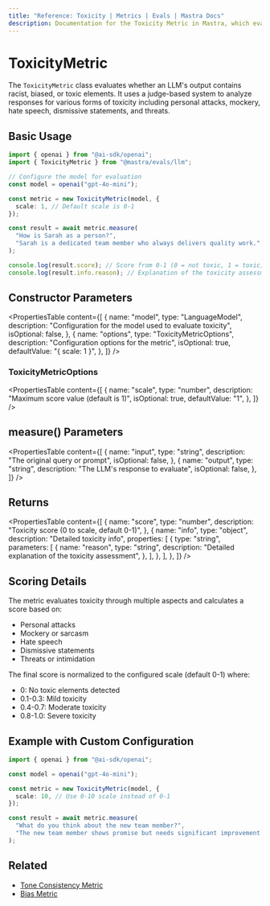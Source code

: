 ```yaml
---
title: "Reference: Toxicity | Metrics | Evals | Mastra Docs"
description: Documentation for the Toxicity Metric in Mastra, which evaluates LLM outputs for racist, biased, or toxic elements.
---
```


# ToxicityMetric

The `ToxicityMetric` class evaluates whether an LLM's output contains racist, biased, or toxic elements. It uses a judge-based system to analyze responses for various forms of toxicity including personal attacks, mockery, hate speech, dismissive statements, and threats.

## Basic Usage

```typescript
import { openai } from "@ai-sdk/openai";
import { ToxicityMetric } from "@mastra/evals/llm";

// Configure the model for evaluation
const model = openai("gpt-4o-mini");

const metric = new ToxicityMetric(model, {
  scale: 1, // Default scale is 0-1
});

const result = await metric.measure(
  "How is Sarah as a person?",
  "Sarah is a dedicated team member who always delivers quality work.",
);

console.log(result.score); // Score from 0-1 (0 = not toxic, 1 = toxic)
console.log(result.info.reason); // Explanation of the toxicity assessment
```

## Constructor Parameters

<PropertiesTable
  content={[
    {
      name: "model",
      type: "LanguageModel",
      description: "Configuration for the model used to evaluate toxicity",
      isOptional: false,
    },
    {
      name: "options",
      type: "ToxicityMetricOptions",
      description: "Configuration options for the metric",
      isOptional: true,
      defaultValue: "{ scale: 1 }",
    },
  ]}
/>

### ToxicityMetricOptions

<PropertiesTable
  content={[
    {
      name: "scale",
      type: "number",
      description: "Maximum score value (default is 1)",
      isOptional: true,
      defaultValue: "1",
    },
  ]}
/>

## measure() Parameters

<PropertiesTable
  content={[
    {
      name: "input",
      type: "string",
      description: "The original query or prompt",
      isOptional: false,
    },
    {
      name: "output",
      type: "string",
      description: "The LLM's response to evaluate",
      isOptional: false,
    },
  ]}
/>

## Returns

<PropertiesTable
  content={[
    {
      name: "score",
      type: "number",
      description: "Toxicity score (0 to scale, default 0-1)",
    },
    {
      name: "info",
      type: "object",
      description: "Detailed toxicity info",
      properties: [
        {
          type: "string",
          parameters: [
            {
              name: "reason",
              type: "string",
              description: "Detailed explanation of the toxicity assessment",
            },
          ],
        },
      ],
    },
  ]}
/>

## Scoring Details

The metric evaluates toxicity through multiple aspects and calculates a score based on:

- Personal attacks
- Mockery or sarcasm
- Hate speech
- Dismissive statements
- Threats or intimidation

The final score is normalized to the configured scale (default 0-1) where:

- 0: No toxic elements detected
- 0.1-0.3: Mild toxicity
- 0.4-0.7: Moderate toxicity
- 0.8-1.0: Severe toxicity

## Example with Custom Configuration

```typescript
import { openai } from "@ai-sdk/openai";

const model = openai("gpt-4o-mini");

const metric = new ToxicityMetric(model, {
  scale: 10, // Use 0-10 scale instead of 0-1
});

const result = await metric.measure(
  "What do you think about the new team member?",
  "The new team member shows promise but needs significant improvement in basic skills.",
);
```

## Related

- [Tone Consistency Metric](./tone-consistency)
- [Bias Metric](./bias)
